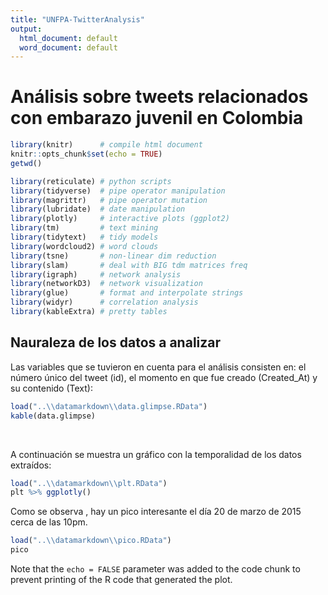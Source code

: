 ```yaml
---
title: "UNFPA-TwitterAnalysis"
output:
  html_document: default
  word_document: default
---
```


# Análisis sobre tweets relacionados con embarazo juvenil en Colombia

```r
library(knitr)      # compile html document
knitr::opts_chunk$set(echo = TRUE)
getwd()
```

```r
library(reticulate) # python scripts
library(tidyverse)  # pipe operator manipulation
library(magrittr)   # pipe operator mutation
library(lubridate)  # date manipulation
library(plotly)     # interactive plots (ggplot2)
library(tm)         # text mining
library(tidytext)   # tidy models
library(wordcloud2) # word clouds
library(tsne)       # non-linear dim reduction
library(slam)       # deal with BIG tdm matrices freq
library(igraph)     # network analysis
library(networkD3)  # network visualization
library(glue)       # format and interpolate strings
library(widyr)      # correlation analysis
library(kableExtra) # pretty tables
```


## Nauraleza de los datos a analizar

Las variables que se tuvieron en cuenta para el análisis consisten en: el número único del tweet (id), el momento en que fue creado (Created_At) y su contenido (Text):


```r
load("..\\datamarkdown\\data.glimpse.RData")
kable(data.glimpse)
```

$~$

A continuación se muestra un gráfico con la temporalidad de los datos extraídos:

```r
load("..\\datamarkdown\\plt.RData")
plt %>% ggplotly()
```

Como se observa , hay un pico interesante el día 20 de marzo de 2015 cerca de las 10pm.

```r
load("..\\datamarkdown\\pico.RData")
pico
```



Note that the `echo = FALSE` parameter was added to the code chunk to prevent printing of the R code that generated the plot.
